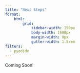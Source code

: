 ```yaml
--- 
title: "Next Steps"
format:
    html:
        grid:
            sidebar-width: 150px
            body-width: 1600px
            margin-width: 0px
            gutter-width: 1.5rem
filters:
  - pyodide
--- 
```


Coming Soon!